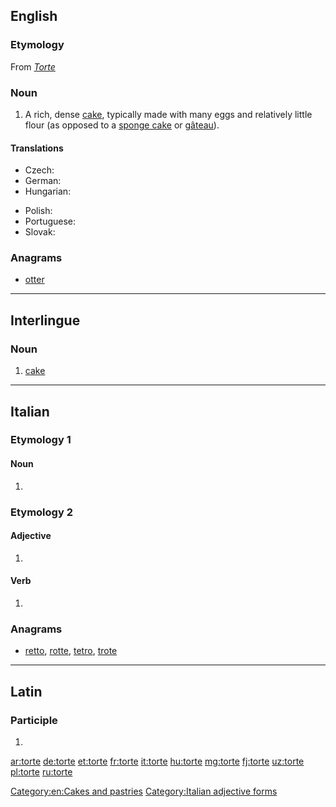{{also|Torte}}
==English==

===Etymology===
From {{etyl|de|en}} ''[[Torte]]''

===Noun===
{{en-noun}}

# A rich, dense [[cake]], typically made with many eggs and relatively little flour (as opposed to a [[sponge cake]] or [[gâteau]]).

====Translations====
{{trans-top|a rich, dense cake}}
* Czech: {{t+|cs|dort|m}}
* German: {{t-needed|de}}
* Hungarian: {{t+|hu|torta}}
{{trans-mid}}
* Polish: {{t+|pl|tort|m}}
* Portuguese: {{t-needed|pt}}
* Slovak: {{t-needed|sk}}
{{trans-bottom}}

===Anagrams===
* [[otter#English|otter]]

[[Category:en:Cakes and pastries]]

----

==Interlingue==

===Noun===
{{head|ie|noun}}

# [[cake]]

----

==Italian==

===Etymology 1===

====Noun====
{{head|it|plural}} {{g|f-p}}

# {{plural of|torta|lang=it}}

===Etymology 2===

====Adjective====
{{head|it|adjective form}}

# {{feminine plural of|torto|lang=it}}

====Verb====
{{head|it|past participle form}}

# {{feminine plural past participle of|torcere|lang=it}}

===Anagrams===
* [[retto#Italian|retto]], [[rotte#Italian|rotte]], [[tetro#Italian|tetro]], [[trote#Italian|trote]]

[[Category:Italian adjective forms]]

----

==Latin==

===Participle===
{{la-part-form|torte}}

# {{inflection of|tortus||voc|m|s|lang=la}}

[[ar:torte]]
[[de:torte]]
[[et:torte]]
[[fr:torte]]
[[it:torte]]
[[hu:torte]]
[[mg:torte]]
[[fj:torte]]
[[uz:torte]]
[[pl:torte]]
[[ru:torte]]